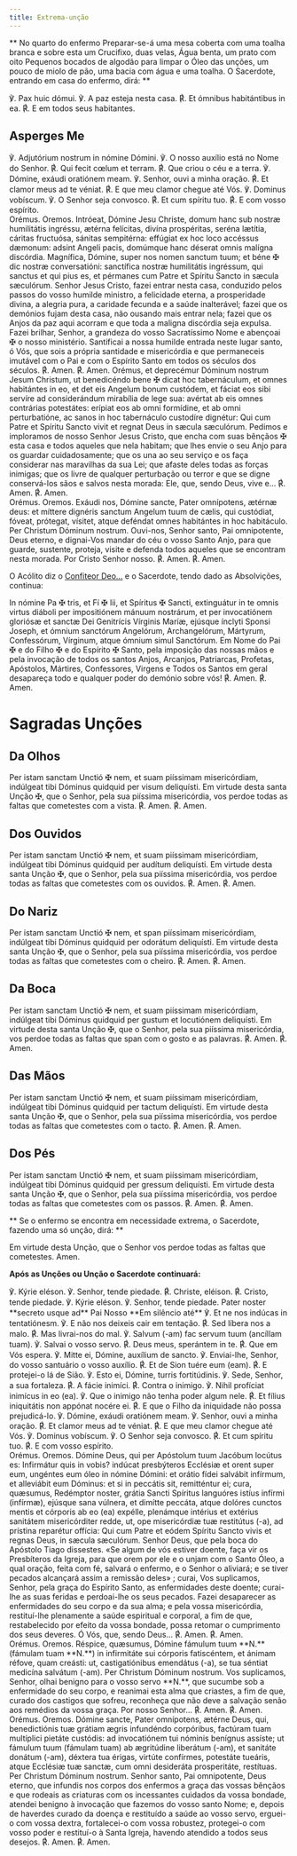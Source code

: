 ```yaml
---
title: Extrema-unção
---
```


**
No quarto do enfermo Preparar-se-á uma mesa coberta com uma toalha branca e
sobre esta um Crucifixo, duas velas, Água benta, um prato com oito Pequenos
bocados de algodão para limpar o Óleo das unções, um pouco de miolo de pão,
uma bacia com água e uma toalha. O Sacerdote, entrando em casa do enfermo,
dirá:
**

<div class="side-by-side not-content">
  <span>℣. Pax huic dómui.</span>
  <span>℣. A paz esteja nesta casa.</span>
  <span>
    <span class="text-red-500">℟.</span> Et ómnibus habitántibus in ea.
  </span>
  <span>
    <span class="text-red-500">℟.</span> E em todos seus habitantes.
  </span>
</div>


## Asperges Me

<AspergesMe />

<div class="side-by-side not-content">
  <span>℣. Adjutórium nostrum in nómine Dómini.</span>
  <span>℣. O nosso auxílio está no Nome do Senhor.</span>
  <span>
    <span class="text-red-500">℟.</span> Qui fecit cœlum et terram.
  </span>
  <span>
    <span class="text-red-500">℟.</span> Que criou o céu e a terra.
  </span>
  <span>℣. Dómine, exáudi oratiónem meam.</span>
  <span>℣. Senhor, ouvi a minha oração.</span>
  <span>
    <span class="text-red-500">℟.</span> Et clamor meus ad te véniat.
  </span>
  <span>
    <span class="text-red-500">℟.</span> E que meu clamor chegue até Vós.
  </span>
  <span>℣. Dominus vobíscum.</span>
  <span>℣. O Senhor seja convosco.</span>
  <span>
    <span class="text-red-500">℟.</span> Et cum spíritu tuo.
  </span>
  <span>
    <span class="text-red-500">℟.</span> E com vosso espírito.
  </span>
</div>

<div class="side-by-side not-content">
  <span class="text-red-500 text-center">Orémus.</span>
  <span class="text-red-500 text-center">Oremos.</span>
  <span>
    Intróeat, Dómine Jesu Christe, domum hanc sub nostræ humilitátis ingréssu,
    ætérna felícitas, divína prospéritas, seréna lætítia, cáritas fructuósa,
    sánitas sempitérna: effúgiat ex hoc loco accéssus dæmonum: adsint Angeli
    pacis, domúmque hanc déserat omnis malígna discórdia. Magnífica, Dómine,
    super nos nomen sanctum tuum; et béne
    <span class="text-red-500">✠</span> dic nostræ conversatióni: sanctífica nostræ
    humilitátis ingréssum, qui sanctus et qui pius es, et pérmanes cum Patre et Spíritu
    Sancto in sæcula sæculórum.
  </span>
  <span>
    Senhor Jesus Cristo, fazei entrar nesta casa, conduzido pelos passos do
    vosso humilde ministro, a felicidade eterna, a prosperidade divina, a
    alegria pura, a caridade fecunda e a saúde inalterável; fazei que os
    demónios fujam desta casa, não ousando mais entrar nela; fazei que os Anjos
    da paz aqui acorram e que toda a maligna discórdia seja expulsa. Fazei
    brilhar, Senhor, a grandeza do vosso Sacratíssimo Nome e abençoai
    <span class="text-red-500">✠</span> o nosso ministério. Santificai a nossa humilde
    entrada neste lugar santo, ó Vós, que sois a própria santidade e misericórdia
    e que permaneceis imutável com o Pai e com o Espírito Santo em todos os séculos
    dos séculos.
  </span>
  <span>
    <span class="text-red-500">℟.</span> Amen.
  </span>
  <span>
    <span class="text-red-500">℟.</span> Amen.
  </span>
  <span>
    Orémus, et deprecémur Dóminum nostrum Jesum Christum, ut benedicéndo bene
    <span class="text-red-500">✠</span> dicat hoc tabernáculum, et omnes habitántes
    in eo, et det eis Angelum bonum custódem, et fáciat eos sibi servíre ad considerándum
    mirabília de lege sua: avértat ab eis omnes contrárias potestátes: erípiat eos
    ab omni formídine, et ab omni perturbatióne, ac sanos in hoc tabernáculo custodíre
    dignétur: Qui cum Patre et Spíritu Sancto vivit et regnat Deus in sæcula sæculórum.
  </span>
  <span>
    Pedimos e imploramos de nosso Senhor Jesus Cristo, que encha com suas
    bênçãos <span class="text-red-500">✠</span> esta casa e todos aqueles que
    nela habitam; que lhes envie o seu Anjo para os guardar cuidadosamente; que
    os una ao seu serviço e os faça considerar nas maravilhas da sua Lei; que
    afaste deles todas as forças inimigas; que os livre de qualquer perturbação
    ou terror e que se digne conservá-los sãos e salvos nesta morada: Ele, que,
    sendo Deus, vive e...
  </span>
  <span>
    <span class="text-red-500">℟.</span> Amen.
  </span>
  <span>
    <span class="text-red-500">℟.</span> Amen.
  </span>
</div>

<div class="side-by-side not-content">
  <span class="text-red-500 text-center">Orémus.</span>
  <span class="text-red-500 text-center">Oremos.</span>
  <span>
    Exáudi nos, Dómine sancte, Pater omnípotens, ætérnæ deus: et míttere
    dignéris sanctum Angelum tuum de cælis, qui custódiat, fóveat, prótegat,
    vísitet, atque deféndat omnes habitántes in hoc habitáculo. Per Christum
    Dóminum nostrum.
  </span>
  <span>
    Ouvi-nos, Senhor santo, Pai omnipotente, Deus eterno, e dignai-Vos mandar do
    céu o vosso Santo Anjo, para que guarde, sustente, proteja, visite e defenda
    todos aqueles que se encontram nesta morada. Por Cristo Senhor nosso.
  </span>
  <span>
    <span class="text-red-500">℟.</span> Amen.
  </span>
  <span>
    <span class="text-red-500">℟.</span> Amen.
  </span>
</div>

O Acólito diz o [Confiteor Deo...](/devocionario/oracoes/confesso) e o Sacerdote, tendo dado as Absolvições, continua:

<div class="side-by-side not-content">
  <span>
    In nómine Pa <span class="text-red-500">✠</span> tris, et Fí
    <span class="text-red-500">✠</span> lii, et Spíritus
    <span class="text-red-500">✠</span> Sancti, extinguátur in te omnis virtus
    diáboli per impositiónem mánuum nostrárum, et per invocatiónem gloriósæ et
    sanctæ Dei Genitrícis Vírginis Maríæ, ejúsque ínclyti Sponsi Joseph, et
    ómnium sanctórum Angelórum, Archangelórum, Mártyrum, Confessórum, Vírginum,
    atque ómnium simul Sanctórum.
  </span>
  <span>
    Em Nome do Pai <span class="text-red-500">✠</span> e do Filho
    <span class="text-red-500">✠</span> e do Espírito
    <span class="text-red-500">✠</span> Santo, pela imposição das nossas mãos e
    pela invocação de todos os santos Anjos, Arcanjos, Patriarcas, Profetas,
    Apóstolos, Mártires, Confessores, Virgens e Todos os Santos em geral
    desapareça todo e qualquer poder do demónio sobre vós!
  </span>
  <span>
    <span class="text-red-500">℟.</span> Amen.
  </span>
  <span>
    <span class="text-red-500">℟.</span> Amen.
  </span>
</div>

# Sagradas Unções

## Da Olhos

<div class="side-by-side not-content">
  <span>
    Per istam sanctam Unctió <span class="text-red-500">✠</span> nem, et suam
    piíssimam misericórdiam, indúlgeat tibi Dóminus quidquid per visum
    deliquísti.
  </span>
  <span>
    Em virtude desta santa Unção <span class="text-red-500">✠</span>, que o
    Senhor, pela sua piíssima misericórdia, vos perdoe todas as faltas que
    cometestes com a vista.
  </span>
  <span>
    <span class="text-red-500">℟.</span> Amen.
  </span>
  <span>
    <span class="text-red-500">℟.</span> Amen.
  </span>
</div>

## Dos Ouvidos

<div class="side-by-side not-content">
  <span>
    Per istam sanctam Unctió <span class="text-red-500">✠</span> nem, et suam
    piíssimam misericórdiam, indúlgeat tibi Dóminus quidquid per audítum
    deliquísti.
  </span>
  <span>
    Em virtude desta santa Unção <span class="text-red-500">✠</span>, que o
    Senhor, pela sua piíssima misericórdia, vos perdoe todas as faltas que
    cometestes com os ouvidos.
  </span>
  <span>
    <span class="text-red-500">℟.</span> Amen.
  </span>
  <span>
    <span class="text-red-500">℟.</span> Amen.
  </span>
</div>

## Do Nariz

<div class="side-by-side not-content">
  <span>
    Per istam sanctam Unctió <span class="text-red-500">✠</span> nem, et span
    piíssimam misericórdiam, indúlgeat tibi Dóminus quidquid per odorátum
    deliquísti.
  </span>
  <span>
    Em virtude desta santa Unção <span class="text-red-500">✠</span>, que o
    Senhor, pela sua piíssima misericórdia, vos perdoe todas as faltas que
    cometestes com o cheiro.
  </span>
  <span>
    <span class="text-red-500">℟.</span> Amen.
  </span>
  <span>
    <span class="text-red-500">℟.</span> Amen.
  </span>
</div>

## Da Boca

<div class="side-by-side not-content">
  <span>
    Per istam sanctam Unctió <span class="text-red-500">✠</span> nem, et suam
    piíssimam misericórdiam, indúlgeat tibi Dóminus quidquid per gustum et
    locutiónem deliquísti.
  </span>
  <span>
    Em virtude desta santa Unção <span class="text-red-500">✠</span>, que o
    Senhor, pela sua piíssima misericórdia, vos perdoe todas as faltas que span
    com o gosto e as palavras.
  </span>
  <span>
    <span class="text-red-500">℟.</span> Amen.
  </span>
  <span>
    <span class="text-red-500">℟.</span> Amen.
  </span>
</div>

## Das Mãos

<div class="side-by-side not-content">
  <span>
    Per istam sanctam Unctió <span class="text-red-500">✠</span> nem, et suam
    piíssimam misericórdiam, indúlgeat tibi Dóminus quidquid per tactum
    deliquísti.
  </span>
  <span>
    Em virtude desta santa Unção <span class="text-red-500">✠</span>, que o
    Senhor, pela sua piíssima misericórdia, vos perdoe todas as faltas que
    cometestes com o tacto.
  </span>
  <span>
    <span class="text-red-500">℟.</span> Amen.
  </span>
  <span>
    <span class="text-red-500">℟.</span> Amen.
  </span>
</div>

## Dos Pés

<div class="side-by-side not-content">
  <span>
    Per istam sanctam Unctió <span class="text-red-500">✠</span> nem, et suam
    piíssimam misericórdiam, indúlgeat tibi Dóminus quidquid per gressum
    deliquísti.
  </span>
  <span>
    Em virtude desta santa Unção <span class="text-red-500">✠</span>, que o
    Senhor, pela sua piíssima misericórdia, vos perdoe todas as faltas que
    cometestes com os passos.
  </span>
  <span>
    <span class="text-red-500">℟.</span> Amen.
  </span>
  <span>
    <span class="text-red-500">℟.</span> Amen.
  </span>
</div>

**
Se o enfermo se encontra em necessidade extrema, o Sacerdote, fazendo uma só
unção, dirá:
**

Em virtude desta Unção, que o Senhor vos perdoe todas as faltas que
cometestes. Amen.

**Após as Unções ou Unção o Sacerdote continuará:**

<div class="side-by-side not-content">
  <span>℣. Kýrie eléson.</span>
  <span>℣. Senhor, tende piedade.</span>
  <span>
    <span class="text-red-500">℟.</span> Christe, eléison.
  </span>
  <span>
    <span class="text-red-500">℟.</span> Cristo, tende piedade.
  </span>
  <span>℣. Kýrie eléson.</span>
  <span>℣. Senhor, tende piedade.</span>
  <span>Pater noster **secreto usque ad**</span>
  <span>Pai Nosso **Em silêncio até**</span>
  <span>℣. Et ne nos indúcas in tentatiónesm.</span>
  <span>℣. E não nos deixeis cair em tentação.</span>
  <span>
    <span class="text-red-500">℟.</span> Sed líbera nos a malo.
  </span>
  <span>
    <span class="text-red-500">℟.</span> Mas livrai-nos do mal.
  </span>
  <span>℣. Salvum (-am) fac servum tuum (ancíllam tuam).</span>
  <span>℣. Salvai o vosso servo.</span>
  <span>
    <span class="text-red-500">℟.</span> Deus meus, sperántem in te.
  </span>
  <span>
    <span class="text-red-500">℟.</span> Que em Vós espera.
  </span>
  <span>℣. Mitte ei, Dómine, auxílium de sancto.</span>
  <span>℣. Enviai-lhe, Senhor, do vosso santuário o vosso auxílio.</span>
  <span>
    <span class="text-red-500">℟.</span> Et de Sion tuére eum (eam).
  </span>
  <span>
    <span class="text-red-500">℟.</span> E protejei-o lá de Sião.
  </span>
  <span>℣. Esto ei, Dómine, turris fortitúdinis.</span>
  <span>℣. Sede, Senhor, a sua fortaleza.</span>
  <span>
    <span class="text-red-500">℟.</span> A fácie inimíci.
  </span>
  <span>
    <span class="text-red-500">℟.</span> Contra o inimigo.
  </span>
  <span>℣. Nihil profíciat inimícus in eo (ea).</span>
  <span>℣. Que o inimigo não tenha poder algum nele.</span>
  <span>
    <span class="text-red-500">℟.</span> Et fílius iniquitátis non appónat
    nocére ei.
  </span>
  <span>
    <span class="text-red-500">℟.</span> E que o Filho da iniquidade não possa
    prejudicá-lo.
  </span>
  <span>℣. Dómine, exáudi oratiónem meam.</span>
  <span>℣. Senhor, ouvi a minha oração.</span>
  <span>
    <span class="text-red-500">℟.</span> Et clamor meus ad te véniat.
  </span>
  <span>
    <span class="text-red-500">℟.</span> E que meu clamor chegue até Vós.
  </span>
  <span>℣. Dominus vobíscum.</span>
  <span>℣. O Senhor seja convosco.</span>
  <span>
    <span class="text-red-500">℟.</span> Et cum spíritu tuo.
  </span>
  <span>
    <span class="text-red-500">℟.</span> E com vosso espírito.
  </span>
</div>

<div class="side-by-side not-content">
  <span class="text-red-500 text-center">Orémus.</span>
  <span class="text-red-500 text-center">Oremos.</span>
  <span>
    Dómine Deus, qui per Apóstolum tuum Jacóbum locútus es: Infirmátur quis in
    vobis? indúcat presbýteros Ecclésiæ et orent super eum, ungéntes eum óleo in
    nómine Dómini: et orátio fídei salvábit infírmum, et alleviábit eum Dóminus:
    et si in peccátis sit, remitténtur ei; cura, quæsumus, Redémptor noster,
    grátia Sancti Spíritus languóres istíus infírmi (infírmæ), ejúsque sana
    vúlnera, et dimítte peccáta, atque dolóres cunctos mentis et córporis ab eo
    (ea) expélle, plenámque intérius et extérius sanitátem misericórditer redde,
    ut, ope misericórdiæ tuæ restitútus (-a), ad prístina reparétur offícia: Qui
    cum Patre et eódem Spíritu Sancto vivis et regnas Deus, in sæcula sæculórum.
  </span>
  <span>
    Senhor Deus, que pela boca do Apóstolo Tiago dissestes. «Se algum de vós
    estiver doente, faça vir os Presbíteros da Igreja, para que orem por ele e o
    unjam com o Santo Óleo, a qual oração, feita com fé, salvará o enfermo, e o
    Senhor o aliviará; e se tiver pecados alcançará assim a remissão deles» ;
    curai, Vos suplicamos, Senhor, pela graça do Espírito Santo, as enfermidades
    deste doente; curai-lhe as suas feridas e perdoai-lhe os seus pecados. Fazei
    desaparecer as enfermidades do seu corpo e da sua alma; e pela vossa
    misericórdia, restituí-lhe plenamente a saúde espiritual e corporal, a fim
    de que, restabelecido por efeito da vossa bondade, possa retomar o
    cumprimento dos seus deveres. Ó Vós, que, sendo Deus...
  </span>
  <span>
    <span class="text-red-500">℟.</span> Amen.
  </span>
  <span>
    <span class="text-red-500">℟.</span> Amen.
  </span>
</div>

<div class="side-by-side not-content">
  <span class="text-red-500 text-center">Orémus.</span>
  <span class="text-red-500 text-center">Oremos.</span>
  <span>
    Réspice, quæsumus, Dómine fámulum tuum **N.** (fámulam tuam **N.**) in
    infirmitáte sui córporis fatiscéntem, et ánimam réfove, quam creásti: ut,
    castigatiónibus emendátus (-a), se tua séntiat medicína salvátum (-am). Per
    Christum Dóminum nostrum.
  </span>
  <span>
    Vos suplicamos, Senhor, olhai benigno para o vosso servo **N.**, que sucumbe
    sob a enfermidade do seu corpo, e reanimai esta alma que criastes, a fim de
    que, curado dos castigos que sofreu, reconheça que não deve a salvação senão
    aos remédios da vossa graça. Por nosso Senhor...
  </span>
  <span>
    <span class="text-red-500">℟.</span> Amen.
  </span>
  <span>
    <span class="text-red-500">℟.</span> Amen.
  </span>
</div>

<div class="side-by-side not-content">
  <span class="text-red-500 text-center">Orémus.</span>
  <span class="text-red-500 text-center">Oremos.</span>
  <span>
    Dómine sancte, Pater omnípotens, ætérne Deus, qui, benedictiónis tuæ grátiam
    ægris infundéndo corpóribus, factúram tuam multíplici pietáte custódis: ad
    invocatiónem tui nóminis benígnus assíste; ut fámulum tuum (fámulam tuam) ab
    ægritúdine liberátum (-am), et sanitáte donátum (-am), déxtera tua érigas,
    virtúte confírmes, potestáte tueáris, atque Ecclésiæ tuæ sanctæ, cum omni
    desideráta prosperitáte, restítuas. Per Christum Dóminum nostrum.
  </span>
  <span>
    Senhor santo, Pai omnipotente, Deus eterno, que infundis nos corpos dos
    enfermos a graça das vossas bênçãos e que rodeais as criaturas com os
    incessantes cuidados da vossa bondade, atendei benigno à invocação que
    fazemos do vosso santo Nome; e, depois de haverdes curado da doença e
    restituído a saúde ao vosso servo, erguei-o com vossa dextra, fortalecei-o
    com vossa robustez, protegei-o com vosso poder e restituí-o à Santa Igreja,
    havendo atendido a todos seus desejos.
  </span>
  <span>
    <span class="text-red-500">℟.</span> Amen.
  </span>
  <span>
    <span class="text-red-500">℟.</span> Amen.
  </span>
</div>
